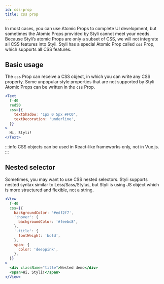 ```yaml
---
id: css-prop
title: css prop
---
```


In most cases, you can use Atomic Props to complete UI development, but sometimes the Atomic Props provided by Styli cannot meet your needs. Because Styli’s atomic Props are only a subset of CSS, we will not integrate all CSS features into Styli. Styli has a special Atomic Prop called `css` Prop, which supports all CSS features.

## Basic usage

The `css` Prop can receive a CSS object, in which you can write any CSS property. Some unpopular style properties that are not supported by Styli Atomic Props can be written in the `css` Prop.

```jsx live
<Text
  f-40
  red50
  css={{
    textShadow: '1px 0 5px #FC0',
    textDecoration: 'underline',
  }}
>
  Hi, Styli!
</Text>
```

:::info
CSS objects can be used in React-like frameworks only, not in Vue.js.
:::

## Nested selector

Sometimes, you may want to use CSS nested selectors. Styli supports nested syntax similar to Less/Sass/Stylus, but Styli is using JS object which is more structured and flexible, not a string.

```jsx live
<View
  f-40
  css={{
    backgroundColor: '#edf2f7',
    ':hover': {
      backgroundColor: '#feebc8',
    },
    '.title': {
      fontWeight: 'bold',
    },
    span: {
      color: 'deeppink',
    },
  }}
>
  <div className="title">Nested demo</div>
  <span>Hi, Styli!</span>
</View>
```
